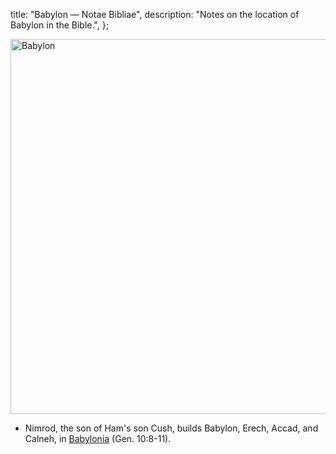   title: "Babylon — Notae Bibliae",
  description: "Notes on the location of Babylon in the Bible.",
};

<Initial text="Babylon"/>

<Image
  className="sepia rounded"
  src="/places/babylon.jpg"
  alt="Babylon"
  width="600"
  height="600"
/>

- Nimrod, the son of Ham's son Cush, builds Babylon, Erech, Accad, and Calneh, in [Babylonia](/places/old-testament/genesis/babylonia) (Gen. 10:8-11).
